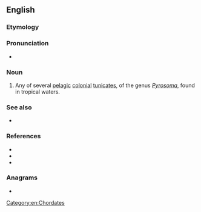 ==English==
{{rfi|en}}
===Etymology===
{{rfe|en}}

===Pronunciation===
* {{audio|en|En-us-ncalif-pyrosome.ogg|Audio (Northern California, US)}}

===Noun===
{{en-noun|s|pyrosoma}}

# Any of several [[pelagic]] [[colonial]] [[tunicate]]s, of the genus ''[[Pyrosoma]]'', found in tropical waters.

===See also===
* {{taxlink|Pyrostremma spinosum|species}}

===References===
* {{pedia}}
* {{specieslite|Pyrosomatidae}}
* {{comcatlite|Pyrosoma|i=1}}

===Anagrams===
* {{anagrams|en|a=emooprsy|Pomeroys}}

[[Category:en:Chordates]]